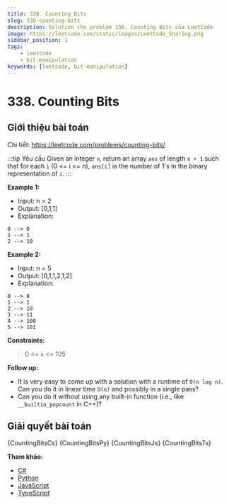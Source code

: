 ```yaml
---
title: 338. Counting Bits
slug: 338-counting-bits
description: Solution cho problem 338. Counting Bits của LeetCode
image: https://leetcode.com/static/images/LeetCode_Sharing.png
sidebar_position: 1
tags:
    - leetcode
    - bit-manipulation
keywords: [leetcode, bit-manipulation]
---
```



# 338. Counting Bits

## Giới thiệu bài toán

Chi tiết: https://leetcode.com/problems/counting-bits/

:::tip Yêu cầu
Given an integer `n`, return an array `ans` of length `n + 1` such that for each `i` (0 <= i <= n), `ans[i]` is the number of 1's in the binary representation of `i`.
:::

**Example 1:**

- Input: n = 2
- Output: [0,1,1]
- Explanation:
```log
0 --> 0
1 --> 1
2 --> 10
```

**Example 2:**

- Input: n = 5
- Output: [0,1,1,2,1,2]
- Explanation:
```log
0 --> 0
1 --> 1
2 --> 10
3 --> 11
4 --> 100
5 --> 101
```

**Constraints:**

> 0 <= `n` <= 105
 
**Follow up:**

- It is very easy to come up with a solution with a runtime of `O(n log n)`. Can you do it in linear time `O(n)` and possibly in a single pass?
- Can you do it without using any built-in function (i.e., like `__builtin_popcount` in C++)?

## Giải quyết bài toán

<Tabs defaultValue="csharp" groupId="language" queryString>
  <TabItem value="csharp" label="C#">
    <CodeBlock language="csharp" showLineNumbers>
        {CountingBitsCs}
    </CodeBlock>
  </TabItem>
  <TabItem value="python" label="Python">
    <CodeBlock language="python" showLineNumbers>
        {CountingBitsPy}
    </CodeBlock>
  </TabItem>
  <TabItem value="javascript" label="JavaScript">
    <CodeBlock language="javascript" showLineNumbers>
        {CountingBitsJs}
    </CodeBlock>
  </TabItem>
   <TabItem value="typescript" label="TypeScript">
    <CodeBlock language="typescript" showLineNumbers>
        {CountingBitsTs}
    </CodeBlock>
  </TabItem>
</Tabs>

**Tham khảo:**
- [C#](https://leetcode.com/submissions/detail/1039509439/)
- [Python](https://leetcode.com/submissions/detail/1039538497/)
- [JavaScript](https://leetcode.com/submissions/detail/1039545417/)
- [TypeScript](https://leetcode.com/submissions/detail/1039547895/)